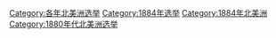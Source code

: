 [[Category:各年北美洲选举|Category:各年北美洲选举]]
[[Category:1884年选举|Category:1884年选举]]
[[Category:1884年北美洲|Category:1884年北美洲]]
[[Category:1880年代北美洲选举|Category:1880年代北美洲选举]]